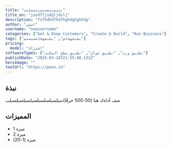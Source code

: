 ```yaml
---
title: "نتيمنتمستمنتسملنت"
title_en: "jasdfljsdgljdslj"
description: "fsfhdhdfhdfhghdghghhdg"
author: "اسمي"
username: "newusername"
categories: ["Get & Keep Customers", "Create & Build", "Run Business"]
tags: ["يشبعهخاش", "يشبعهخاشسيستم"]
pricing:
  model: "اشتراك"
softwareTypes: ["تطبيق ويب", "تطبيق جوال", "تطبيق سطح المكتب"]
publishDate: "2025-03-16T21:55:48.132Z"
heroImage: ""
toolUrl: "https://panx.io"
---
```

## نبذة
صف أداةك هنا (50-500 حرفًا)سيلسبلسلسبلسبلسبلسبلسبلب
    
## المميزات
- ميزة 1
- ميزة 2
- ميزة (1-20)